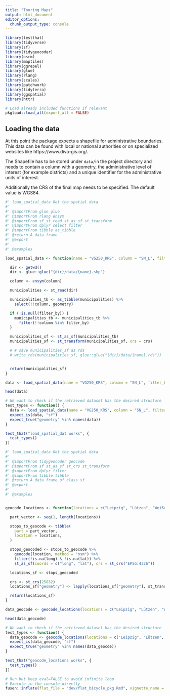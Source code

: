```yaml
---
title: "Touring Maps"
output: html_document
editor_options: 
  chunk_output_type: console
---
```


```r
library(testthat)
library(tidyverse)
library(sf)
library(tidygeocoder)
library(osrm)
library(maptiles)
library(ggrepel)
library(glue)
library(rlang)
library(scales)
library(patchwork)
library(tidyterra)
library(ggspatial)
library(httr)
```

<!--
 You need to run the 'description' chunk in the '0-dev_history.Rmd' file before continuing your code there.
-->

```r
# Load already included functions if relevant
pkgload::load_all(export_all = FALSE)
```

## Loading the data

At this point the package expects a shapefile for administrative boundaries. This data can be found
with local or national authorities or on specialized websites like https://www.diva-gis.org/.

 The Shapefile has to be stored under `data/`in the project directory and needs to contain a column with
 a geometry, the administrative level of interest (for example districts) and a unique identifier for the 
 administrative units of interest.

 Additionally the CRS of the final map needs to be specified. The default value is WGS84.

```r
#' load_spatial_data Get the spatial data
#'
#' @importFrom glue glue
#' @importFrom rlang ensym
#' @importFrom sf st_read st_as_sf st_transform
#' @importFrom dplyr select filter
#' @importFrom tibble as_tibble
#' @return A data frame
#' @export
#'
#' @examples

load_spatial_data <- function(name = "VG250_KRS", column = "SN_L", filter_by = NULL, crs = 25832) {

  dir <- getwd()
  dir <- glue::glue("{dir}/data/{name}.shp")

  column <- ensym(column)

  municipalities <- st_read(dir)

  municipalities_tb <- as_tibble(municipalities) %>%
    select(!!column, geometry)

  if (!is.null(filter_by)) {
    municipalities_tb <- municipalities_tb %>%
      filter(!!column %in% filter_by)
  }

  municipalities_sf <- st_as_sf(municipalities_tb)
  municipalities_sf <- st_transform(municipalities_sf, crs = crs)

  # # save municipalities_sf as rds
  # write_rds(municipalities_sf, glue::glue("{dir}/data/{name}.rds"))


  return(municipalities_sf)
}
```


```r
data <- load_spatial_data(name = "VG250_KRS", column = "SN_L", filter_by = NULL, crs = 25832)

head(data)
```

```r
# We want to check if the retrieved dataset has the desired structure
test_types <- function() {
  data <- load_spatial_data(name = "VG250_KRS", column = "SN_L", filter_by = NULL, crs = 25832)
  expect_is(data, "sf") 
  expect_true("geometry" %in% names(data))
}

test_that("load_spatial_dat works", {
  test_types()
})
```


```r
#' load_spatial_data Get the spatial data
#'
#' @importFrom tidygeocoder geocode
#' @importFrom sf st_as_sf st_crs st_transform
#' @importFrom dplyr filter
#' @importFrom tibble tibble
#' @return A data frame of class sf
#' @export
#'
#' @examples


geocode_locations <- function(locations = c("Leipzig", "Lützen", "Weißenfels", "Naumburg", "Bad Kösen", "bad Sulza", "Auerstedt"), crs = 25832) {

  part_vector <- seq(1, length(locations))

  stops_to_geocode <- tibble(
    part = part_vector,
    location = locations,
  )

  stops_geocoded <- stops_to_geocode %>%
    geocode(location, method = "osm") %>%
    filter(!is.na(long) & !is.na(lat)) %>%
    st_as_sf(coords = c("long", "lat"), crs = st_crs("EPSG:4326"))

  locations_sf <- stops_geocoded

  crs <- st_crs(25832)
  locations_sf["geometry"] <- lapply(locations_sf["geometry"], st_transform, crs) 

  return(locations_sf)
}

```


```r
data_geocode <- geocode_locations(locations = c("Leipzig", "Lützen", "Weißenfels", "Naumburg", "Bad Kösen", "bad Sulza", "Auerstedt"), crs = 25832)

head(data_geocode)
```

```r
# We want to check if the retrieved dataset has the desired structure
test_types <- function() {
  data_geocode <- geocode_locations(locations = c("Leipzig", "Lützen", "Weißenfels", "Naumburg", "Bad Kösen", "bad Sulza", "Auerstedt"), crs = 25832)
  expect_is(data_geocode, "sf") 
  expect_true("geometry" %in% names(data_geocde))
}

test_that("geocode_locations works", {
  test_types()
})
```


```r
# Run but keep eval=FALSE to avoid infinite loop
# Execute in the console directly
fusen::inflate(flat_file = "dev/flat_bicycle_pkg.Rmd", vignette_name = "Minimal")
```
